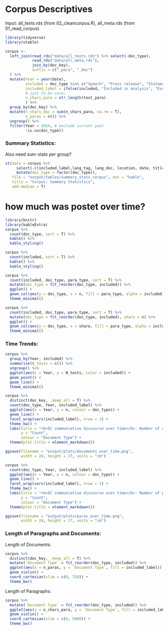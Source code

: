 # Corpus Descriptives

Input: all_texts.rds (from 02_cleancorpus.R), all_meta.rds (from 01_read_corpus)


```r
library(tidyverse)
library(vtable)

corpus <- 
  left_join(read_rds("data/all_texts.rds") %>% select(-doc_type),
            read_rds("data/all_meta.rds"), 
            join_by(doc_key), 
            suffix = c("_para", "_doc")
  ) %>% 
  mutate(Year = year(date),
         included = doc_type %in% c("Speech", "Press release", "Statement", "Read-out"),
         included_label = ifelse(included, "Included in analysis", "Excluded from analysis"),
         # just to be sure:
         n_chars_para = str_length(text_para)
         ) %>% 
  group_by(doc_key) %>% 
  mutate(n_chars_doc = sum(n_chars_para, na.rm = T),
         n_paras = n()) %>% 
  ungroup() %>% 
  filter(Year < 2024, # exclude current year
         !is.na(doc_type)) 
```

### Summary Statistics:

Also need sum-stats per group? 

```r
st(data = corpus %>% 
     select(-c(included_label,lang_tag, lang_doc, location, date, title_short, title_long, doc_key, text_para, id)) %>% 
     mutate(doc_type = factor(doc_type)), 
   file = "output/tables/summary_stats_corpus", out = "kable", 
   title = "Corpus: Summary Statistics", 
   add.median = T)
```


# how much was postet over time?

```r
library(knitr)
library(kableExtra)
corpus %>% 
  count(doc_type, sort = T) %>% 
  kable() %>% 
  kable_styling()
```

```r
corpus %>% 
  count(included, sort = T) %>% 
  kable() %>% 
  kable_styling()
```



```r
corpus %>% 
  count(included, doc_type, para_type, sort = T) %>% 
  mutate(doc_type = fct_reorder(doc_type, included)) %>% 
  ggplot() +
  geom_col(aes(y = doc_type, x = n, fill = para_type, alpha = included), position = "dodge") +
  theme_minimal()

```


```r
corpus %>% 
  count(included, doc_type, para_type, sort = T) %>% 
  mutate(doc_type = fct_reorder(doc_type, included), share = n) %>% 
  ggplot() +
  geom_col(aes(y = doc_type, x = share, fill = para_type, alpha = included), position = "fill") +
  theme_minimal()
```

### Time Trends:

```r
corpus %>% 
  group_by(Year, included) %>% 
  summarise(N_texts = n()) %>% 
  ungroup() %>% 
  ggplot(aes(x = Year, y = N_texts, color = included)) +
  geom_point() +
  geom_line() +
  theme_minimal()
```

```r
corpus %>% 
  distinct(doc_key, .keep_all = T) %>% 
  count(doc_type, Year, included_label) %>% 
  ggplot(aes(x = Year, y = n, colour = doc_type)) +
  geom_line() +
  facet_wrap(vars(included_label), nrow = 2) +
  theme_bw() + 
  labs(title = "<b>EC communcative discourse over time</b>: Number of documents published",
       y = "Count", 
       colour = "Document Type") +
  theme(plot.title = element_markdown())

ggsave(filename = "output/plots/documents_over_time.png", 
       width = 24, height = 27, units = "cm")
```



```r
corpus %>% 
  count(doc_type, Year, included_label) %>% 
  ggplot(aes(x = Year, y = n, colour = doc_type)) +
  geom_line() +
  facet_wrap(vars(included_label), nrow = 2) +
  theme_bw() + 
  labs(title = "<b>EC communcative discourse over time</b>: Number of paragraphs",
       y = "Count", 
       colour = "Document Type") +
  theme(plot.title = element_markdown())

ggsave(filename = "output/plots/paras_over_time.png", 
       width = 24, height = 27, units = "cm")
```

### Length of Paragraphs and Documents:

Length of Documents:

```r
corpus %>% 
  distinct(doc_key, .keep_all = T) %>% 
  mutate(`Document Type` = fct_reorder(doc_type, included)) %>% 
  ggplot(aes(x = n_paras, y = `Document Type`, fill = included_label)) +
  geom_violin() +
  coord_cartesian(xlim = c(0, 750)) +
  theme_bw()
```
Length of Paragraphs:

```r
corpus %>% 
  mutate(`Document Type` = fct_reorder(doc_type, included)) %>% 
  ggplot(aes(x = n_chars_para, y = `Document Type`, fill = included_label)) +
  geom_violin() +
  coord_cartesian(xlim = c(0, 5000)) +
  theme_bw()
```

